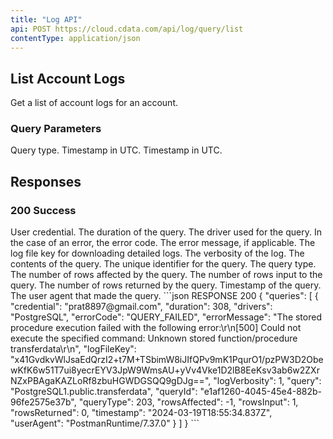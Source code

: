 ```yaml
---
title: "Log API"
api: POST https://cloud.cdata.com/api/log/query/list
contentType: application/json
---
```

## List Account Logs

Get a list of account logs for an account.

### Query Parameters
<ParamField query="queryType" type="string">
Query type.
</ParamField>

<ParamField query="startTime" type="string" required>
Timestamp in UTC.
</ParamField>

<ParamField query="endTime" type="string" required>
Timestamp in UTC.
</ParamField>

## Responses

### 200 Success

<Expandable title="Response body">
<ResponseField name="queries" type="array of objects" required>
  <ResponseField name="credential" type="string" required>
    User credential.
  </ResponseField>
  <ResponseField name="duration" type="integer" required>
    The duration of the query.
  </ResponseField>
  <ResponseField name="drivers" type="string" required>
    The driver used for the query.
  </ResponseField>
  <ResponseField name="errorCode" type="string">
    In the case of an error, the error code.
  </ResponseField>
  <ResponseField name="errorMessage" type="string">
    The error message, if applicable.
  </ResponseField>
  <ResponseField name="logFileKey" type="string" required>
    The log file key for downloading detailed logs.
  </ResponseField>
  <ResponseField name="logVerbosity" type="integer" required>
    The verbosity of the log.
  </ResponseField>
  <ResponseField name="query" type="string" required>
    The contents of the query.
  </ResponseField>
  <ResponseField name="queryId" type="string" required>
    The unique identifier for the query.
  </ResponseField>
  <ResponseField name="queryType" type="integer" required>
    The query type.
  </ResponseField>
  <ResponseField name="rowsAffected" type="integer" required>
    The number of rows affected by the query.
  </ResponseField>
  <ResponseField name="rowsInput" type="integer" required>
    The number of rows input to the query.
  </ResponseField>
  <ResponseField name="rowsReturned" type="integer" required>
    The number of rows returned by the query.
  </ResponseField>
  <ResponseField name="timestamp" type="string" required>
    Timestamp of the query.
  </ResponseField>
  <ResponseField name="userAgent" type="string" required>
    The user agent that made the query.
  </ResponseField>
</ResponseField>
</Expandable>

<ResponseExample>
```json RESPONSE 200
{
"queries": [
        {
            "credential": "prat8897@gmail.com",
            "duration": 308,
            "drivers": "PostgreSQL",
            "errorCode": "QUERY_FAILED",
            "errorMessage": "The stored procedure execution failed with the following error:\r\n[500] Could not execute the specified command: Unknown stored function/procedure transferdata\r\n<Query ID: e1af1260-4045-45e4-882b-96fe2575e37b>",
            "logFileKey": "x41GvdkvWlJsaEdQrzI2+t7M+TSbimW8iJIfQPv9mK1PqurO1/pzPW3D2ObewKfK6w51T7ui8yecrEYV3JpW9WmsAU+yVv4Vke1D2lB8EeKsv3ab6w2ZXrNZxPBAgaKAZLoRf8zbuHGWDGSQQ9gDJg==",
            "logVerbosity": 1,
            "query": "PostgreSQL1.public.transferdata",
            "queryId": "e1af1260-4045-45e4-882b-96fe2575e37b",
            "queryType": 203,
            "rowsAffected": -1,
            "rowsInput": 1,
            "rowsReturned": 0,
            "timestamp": "2024-03-19T18:55:34.837Z",
            "userAgent": "PostmanRuntime/7.37.0"
        }
    ]
}
```
</ResponseExample>
